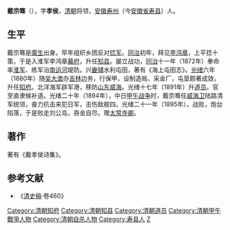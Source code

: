 '''戴宗骞'''（{{bd|1842年||1895年|catIdx=D}}），字'''孝侯'''，[[清朝|清朝]]将领，[[安徽省_(清)|安徽]][[寿州|寿州]]（今[[安徽省|安徽省]][[寿县|寿县]]）人。

==生平==
戴宗骞是[[廪生|廪生]]出身。早年组织乡团反对[[捻军|捻军]]。[[同治|同治]]初年，拜见[[李鸿章|李鸿章]]，上平捻十策，于是入淮军李鸿章[[幕府|幕府]]，升任[[知县|知县]]。屡立战功，[[同治|同治]]十一年（1872年）奉命率[[淮军|淮军]]、练军治[[南运河|南运河]]堤防。兴[[畿辅|畿辅]]水利屯田，著有《海上屯田志》。[[光绪|光绪]]六年（1880年）随[[吴大澂|吴大澂]]办[[吉林|吉林]]边务，行保甲，设制造局、采金厂，屯垦颇著成效，升任[[知府|知府]]。北洋海军辟军港，移防[[山东|山东]][[威海|威海]]。光绪十七年（1891年）升[[道员|道员]]。官至直隶候补道。光绪二十年（1894年），中日[[甲午战争|甲午战争]]时，戴宗骞任[[威海卫|威海卫]]陆路清军统领，奋力抗击来犯日军，击伤敌舰四。光绪二十一年（1895年），战败，炮台陷落，于是败走刘公岛，吞金自尽。赠[[太常寺卿|太常寺卿]]。

==著作==
著有《戴孝侯诗集》。

==参考文献==
*《[[清史稿|清史稿]]·卷460》

{{DEFAULTSORT:Dai}}
[[Category:清朝知府|Category:清朝知府]]
[[Category:清朝知县|Category:清朝知县]]
[[Category:清朝道员|Category:清朝道员]]
[[Category:清朝甲午戰爭人物|Category:清朝甲午戰爭人物]]
[[Category:清朝自杀人物|Category:清朝自杀人物]]
[[Category:寿县人|Category:寿县人]]
[[Category:戴姓|Z]]